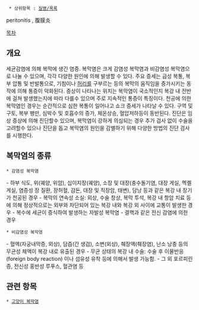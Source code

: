   * 상위항목 : [[질병/목록]]

peritonitis , 腹膜炎 

[[목차]]
== 개요 ==
세균감염에 의해 복막에 생긴 염증. 복막염은 크게 감염성 복막염과 비감염성 복막염으로 나눌 수 있으며, 각각 다양한 원인에 의해 발생할 수 있다. 주요 증세는 급성 복통, 복부 압통 및 반발통으로, 기침이나 [[허리]]를 구부르는 등의 복막의 움직임을 증가시키는 동작에 의해 통증이 악화된다. 증상이 나타나는 위치는 복막염이 국소적인지 복강 내 전반에 걸쳐 발생했는지에 따라 다를수 있으며 주로 지속적인 통증이 특징이다. 천공에 의한 복막염인 경우는 순간적으로 심한 복통이 일어나고 쇼크 증세가 나타날 수 있다. 구역 및 구토, 복부 팽만, 심박수 및 호흡수의 증가, 체온상승, 혈압저하등이 동반된다. 진단은 임상 증상에 의해 진단할수 있으며, 복막염이 강하게 의심되는 경우 추가 검사 없이 수술을 고려할수 있으나 진단을 돕고 복막염의 원인을 감별하기 위해 다양한 방법의 진단 검사를 시행한다. 

== 복막염의 종류 ==
 * 감염성 복막염

- 하부 식도, 위(궤양, 위암), 십이지장(궤양), 소장 및 대장(충수돌기염, 대장 게실, 멕켈 게실, 염증성 장 질환, 장허혈, 감돈, 대장 및 직장암, 태변), 담낭 등과 같은 복강 내 장기가 천공된 경우 
- 복막의 연속성 소실: 외상, 수술 창상, 복막 투석, 복강 내 항암 치료 등에 의해 정상적으로는 외부와 차단되어 있는 복강 내와 복강 외 사이에 교통이 발생한 경우
- 복수에 세균이 증식하여 발생하는 자발성 복막염
- 결핵과 같은 전신 감염에 의한 경우

 * 비감염성 복막염

- 혈액(자궁내막증, 외상), 담즙(간 생검), 소변(외상), 췌장액(췌장염), 난소 낭종 등의 무균성 체액이 복강 내로 유출된 경우
- 무균 상태의 복강 내 수술: 수술 후 이물반응(foreign body reaction) 이나 섬유성 유착 등에 의해서 발생 가능함.
- 그 외 포르피린증, 전신성 홍반성 루푸스, 혈관염 등 

== 관련 항목 ==
 * [[고양이 복막염]]
